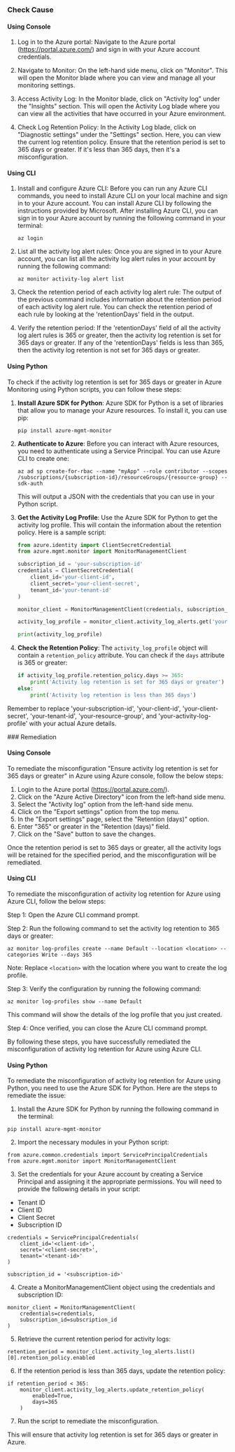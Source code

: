 

<Tabs><Tab title='Cause'>
### Check Cause

#### Using Console

1. Log in to the Azure portal: Navigate to the Azure portal (https://portal.azure.com/) and sign in with your Azure account credentials.

2. Navigate to Monitor: On the left-hand side menu, click on "Monitor". This will open the Monitor blade where you can view and manage all your monitoring settings.

3. Access Activity Log: In the Monitor blade, click on "Activity log" under the "Insights" section. This will open the Activity Log blade where you can view all the activities that have occurred in your Azure environment.

4. Check Log Retention Policy: In the Activity Log blade, click on "Diagnostic settings" under the "Settings" section. Here, you can view the current log retention policy. Ensure that the retention period is set to 365 days or greater. If it's less than 365 days, then it's a misconfiguration.

#### Using CLI

1. Install and configure Azure CLI: Before you can run any Azure CLI commands, you need to install Azure CLI on your local machine and sign in to your Azure account. You can install Azure CLI by following the instructions provided by Microsoft. After installing Azure CLI, you can sign in to your Azure account by running the following command in your terminal:

   ```
   az login
   ```

2. List all the activity log alert rules: Once you are signed in to your Azure account, you can list all the activity log alert rules in your account by running the following command:

   ```
   az monitor activity-log alert list
   ```

3. Check the retention period of each activity log alert rule: The output of the previous command includes information about the retention period of each activity log alert rule. You can check the retention period of each rule by looking at the 'retentionDays' field in the output. 

4. Verify the retention period: If the 'retentionDays' field of all the activity log alert rules is 365 or greater, then the activity log retention is set for 365 days or greater. If any of the 'retentionDays' fields is less than 365, then the activity log retention is not set for 365 days or greater.

#### Using Python

To check if the activity log retention is set for 365 days or greater in Azure Monitoring using Python scripts, you can follow these steps:

1. **Install Azure SDK for Python**: Azure SDK for Python is a set of libraries that allow you to manage your Azure resources. To install it, you can use pip:
   ```
   pip install azure-mgmt-monitor
   ```
2. **Authenticate to Azure**: Before you can interact with Azure resources, you need to authenticate using a Service Principal. You can use Azure CLI to create one:
   ```
   az ad sp create-for-rbac --name "myApp" --role contributor --scopes /subscriptions/{subscription-id}/resourceGroups/{resource-group} --sdk-auth
   ```
   This will output a JSON with the credentials that you can use in your Python script.

3. **Get the Activity Log Profile**: Use the Azure SDK for Python to get the activity log profile. This will contain the information about the retention policy. Here is a sample script:
   ```python
   from azure.identity import ClientSecretCredential
   from azure.mgmt.monitor import MonitorManagementClient

   subscription_id = 'your-subscription-id'
   credentials = ClientSecretCredential(
       client_id='your-client-id',
       client_secret='your-client-secret',
       tenant_id='your-tenant-id'
   )

   monitor_client = MonitorManagementClient(credentials, subscription_id)

   activity_log_profile = monitor_client.activity_log_alerts.get('your-resource-group', 'your-activity-log-profile')

   print(activity_log_profile)
   ```
4. **Check the Retention Policy**: The `activity_log_profile` object will contain a `retention_policy` attribute. You can check if the `days` attribute is 365 or greater:
   ```python
   if activity_log_profile.retention_policy.days >= 365:
       print('Activity log retention is set for 365 days or greater')
   else:
       print('Activity log retention is less than 365 days')
   ```
Remember to replace 'your-subscription-id', 'your-client-id', 'your-client-secret', 'your-tenant-id', 'your-resource-group', and 'your-activity-log-profile' with your actual Azure details.

</Tab>

<Tab title='Remediation'>
### Remediation

#### Using Console

To remediate the misconfiguration "Ensure activity log retention is set for 365 days or greater" in Azure using Azure console, follow the below steps:

1. Login to the Azure portal (https://portal.azure.com/).
2. Click on the "Azure Active Directory" icon from the left-hand side menu.
3. Select the "Activity log" option from the left-hand side menu.
4. Click on the "Export settings" option from the top menu.
5. In the "Export settings" page, select the "Retention (days)" option.
6. Enter "365" or greater in the "Retention (days)" field.
7. Click on the "Save" button to save the changes.

Once the retention period is set to 365 days or greater, all the activity logs will be retained for the specified period, and the misconfiguration will be remediated.

#### Using CLI

To remediate the misconfiguration of activity log retention for Azure using Azure CLI, follow the below steps:

Step 1: Open the Azure CLI command prompt.

Step 2: Run the following command to set the activity log retention to 365 days or greater:

```
az monitor log-profiles create --name Default --location <location> --categories Write --days 365
```

Note: Replace `<location>` with the location where you want to create the log profile.

Step 3: Verify the configuration by running the following command:

```
az monitor log-profiles show --name Default
```

This command will show the details of the log profile that you just created.

Step 4: Once verified, you can close the Azure CLI command prompt.

By following these steps, you have successfully remediated the misconfiguration of activity log retention for Azure using Azure CLI.

#### Using Python

To remediate the misconfiguration of activity log retention for Azure using Python, you need to use the Azure SDK for Python. Here are the steps to remediate the issue:

1. Install the Azure SDK for Python by running the following command in the terminal:

```
pip install azure-mgmt-monitor
```

2. Import the necessary modules in your Python script:

```
from azure.common.credentials import ServicePrincipalCredentials
from azure.mgmt.monitor import MonitorManagementClient
```

3. Set the credentials for your Azure account by creating a Service Principal and assigning it the appropriate permissions. You will need to provide the following details in your script:

- Tenant ID
- Client ID
- Client Secret
- Subscription ID

```
credentials = ServicePrincipalCredentials(
    client_id='<client-id>',
    secret='<client-secret>',
    tenant='<tenant-id>'
)

subscription_id = '<subscription-id>'
```

4. Create a MonitorManagementClient object using the credentials and subscription ID:

```
monitor_client = MonitorManagementClient(
    credentials=credentials,
    subscription_id=subscription_id
)
```

5. Retrieve the current retention period for activity logs:

```
retention_period = monitor_client.activity_log_alerts.list()[0].retention_policy.enabled
```

6. If the retention period is less than 365 days, update the retention policy:

```
if retention_period < 365:
    monitor_client.activity_log_alerts.update_retention_policy(
        enabled=True,
        days=365
    )
```

7. Run the script to remediate the misconfiguration.

This will ensure that activity log retention is set for 365 days or greater in Azure.


</Tab>
</Tabs>